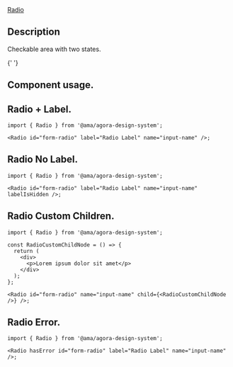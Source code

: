 
<Meta title="Components/Atoms/Radio/Radio Docs" />

<div className="mb-32 text-headings-lg-strong">
  <u>Radio</u>
  <h2 className="text-headings-l-strong mb-8">Description </h2>
  <p className="fs-16">Checkable area with two states.</p>
</div>

{' '}

<h2 className="text-headings-l-strong my-8">Component usage.</h2>
<h2 className="text-headings-l-strong my-8">Radio + Label.</h2>

```tsx
import { Radio } from '@ama/agora-design-system';

<Radio id="form-radio" label="Radio Label" name="input-name" />;
```

<h2 className="text-headings-l-strong my-8">Radio No Label.</h2>

```tsx
import { Radio } from '@ama/agora-design-system';

<Radio id="form-radio" label="Radio Label" name="input-name" labelIsHidden />;
```

<h2 className="text-headings-l-strong my-8">Radio Custom Children.</h2>

```tsx
import { Radio } from '@ama/agora-design-system';

const RadioCustomChildNode = () => {
  return (
    <div>
      <p>Lorem ipsum dolor sit amet</p>
    </div>
  );
};

<Radio id="form-radio" name="input-name" child={<RadioCustomChildNode />} />;
```

<h2 className="text-headings-l-strong my-8">Radio Error.</h2>

```tsx
import { Radio } from '@ama/agora-design-system';

<Radio hasError id="form-radio" label="Radio Label" name="input-name" />;
```
